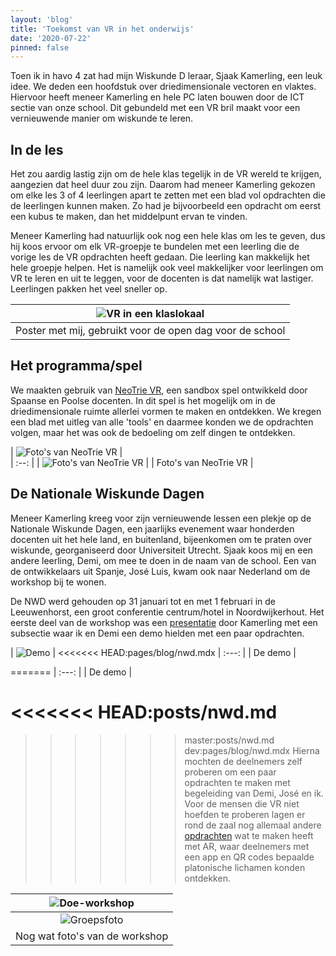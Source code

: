 ```yaml
---
layout: 'blog'
title: 'Toekomst van VR in het onderwijs'
date: '2020-07-22'
pinned: false
---
```


Toen ik in havo 4 zat had mijn Wiskunde D leraar, Sjaak Kamerling, een leuk idee. We deden een hoofdstuk over driedimensionale vectoren en vlaktes. Hiervoor heeft meneer Kamerling en hele PC laten bouwen door de ICT sectie van onze school. Dit gebundeld met een VR bril maakt voor een vernieuwende manier om wiskunde te leren.
## In de les
Het zou aardig lastig zijn om de hele klas tegelijk in de VR wereld te krijgen, aangezien dat heel duur zou zijn. Daarom had meneer Kamerling gekozen om elke les 3 of 4 leerlingen apart te zetten met een blad vol opdrachten die de leerlingen kunnen maken. Zo had je bijvoorbeeld een opdracht om eerst een kubus te maken, dan het middelpunt ervan te vinden.

Meneer Kamerling had natuurlijk ook nog een hele klas om les te geven, dus hij koos ervoor om elk VR-groepje te bundelen met een leerling die de vorige les de VR opdrachten heeft gedaan. Die leerling kan makkelijk het hele groepje helpen. Het is namelijk ook veel makkelijker voor leerlingen om VR te leren en uit te leggen, voor de docenten is dat namelijk wat lastiger. Leerlingen pakken het veel sneller op.


| ![VR in een klaslokaal](/images/posts/nwd/banner.jpeg "VR in een klaslokaal") |
| :--: |
| Poster met mij, gebruikt voor de open dag voor de school |

## Het programma/spel
We maakten gebruik van [NeoTrie VR](https://store.steampowered.com/app/878620/Neotrie_VR/), een sandbox spel ontwikkeld door Spaanse en Poolse docenten. In dit spel is het mogelijk om in de driedimensionale ruimte allerlei vormen te maken en ontdekken. We kregen een blad met uitleg van alle 'tools' en daarmee konden we de opdrachten volgen, maar het was ook de bedoeling om zelf dingen te ontdekken.

| ![Foto's van NeoTrie VR](/images/posts/nwd/nt1.jpg "Foto's van NeoTrie VR") |\
| :--: |
| ![Foto's van NeoTrie VR](/images/posts/nwd/nt2.jpg "Foto's van NeoTrie VR") |
| Foto's van NeoTrie VR |

## De Nationale Wiskunde Dagen
Meneer Kamerling kreeg voor zijn vernieuwende lessen een plekje op de Nationale Wiskunde Dagen, een jaarlijks evenement waar honderden docenten uit het hele land, en buitenland, bijeenkomen om te praten over wiskunde, georganiseerd door Universiteit Utrecht. Sjaak koos mij en een andere leerling, Demi, om mee te doen in de naam van de school. Een van de ontwikkelaars uit Spanje, José Luis, kwam ook naar Nederland om de workshop bij te wonen.

De NWD werd gehouden op 31 januari tot en met 1 februari in de Leeuwenhorst, een groot conferentie centrum/hotel in Noordwijkerhout. Het eerste deel van de workshop was een [presentatie](https://www.uu.nl/sites/default/files/fi_nwd_2020_sjaak_kamerling.pdf) door Kamerling met een subsectie waar ik en Demi een demo hielden met een paar opdrachten.

| ![Demo](/images/posts/nwd/demo.jpg "Demo") |
<<<<<<< HEAD:pages/blog/nwd.mdx
| :---: |
| De demo |

=======
| :---: | 
| De demo | 
 
<<<<<<< HEAD:posts/nwd.md
=======
>>>>>>> master:posts/nwd.md
>>>>>>> dev:pages/blog/nwd.mdx
Hierna mochten de deelnemers zelf proberen om een paar opdrachten te maken met begeleiding van Demi, José en ik. Voor de mensen die VR niet hoefden te proberen lagen er rond de zaal nog allemaal andere [opdrachten](https://www.uu.nl/sites/default/files/fi_nwd_2020_kamerling_hand-out.pdf) wat te maken heeft met AR, waar deelnemers met een app en QR codes bepaalde platonische lichamen konden ontdekken.

| ![Doe-workshop](/images/posts/nwd/nwdws.jpg "Doe-workshop") |
| :---: |
| ![Groepsfoto](/images/posts/nwd/grf.jpg "Groepsfoto") |
| Nog wat foto's van de workshop |
<br>
